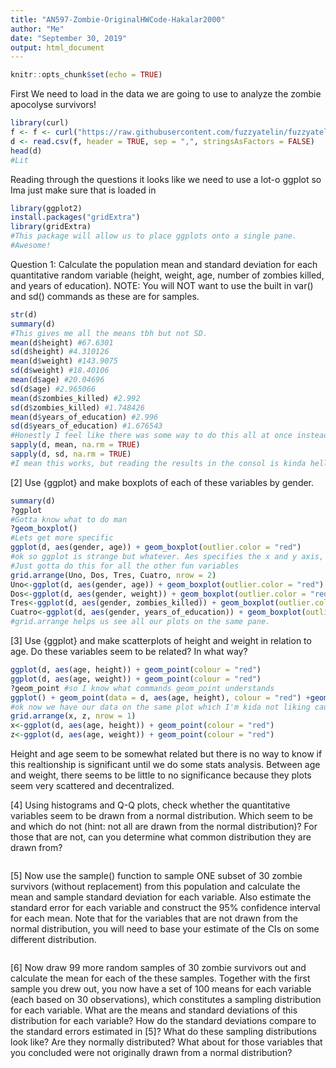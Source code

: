 ```yaml
---
title: "AN597-Zombie-OriginalHWCode-Hakalar2000"
author: "Me"
date: "September 30, 2019"
output: html_document
---
```


```r
knitr::opts_chunk$set(echo = TRUE)
```

First We need to load in the data we are going to use to analyze the zombie apocolyse survivors! 
```r
library(curl)
f <- f <- curl("https://raw.githubusercontent.com/fuzzyatelin/fuzzyatelin.github.io/master/AN597_Fall19/zombies.csv")
d <- read.csv(f, header = TRUE, sep = ",", stringsAsFactors = FALSE)
head(d)
#Lit
```
Reading through the questions it looks like we need to use a lot-o ggplot so Ima just make sure that is loaded in 
```r
library(ggplot2)
install.packages("gridExtra")
library(gridExtra)
#This package will allow us to place ggplots onto a single pane. 
#Awesome!
```

Question 1: Calculate the population mean and standard deviation for each quantitative random variable (height, weight, age, number of zombies killed, and years of education). NOTE: You will NOT want to use the built in var() and sd() commands as these are for samples.
```r
str(d)
summary(d)
#This gives me all the means tbh but not SD. 
mean(d$height) #67.6301
sd(d$height) #4.310126
mean(d$weight) #143.9075
sd(d$weight) #18.40106
mean(d$age) #20.04696
sd(d$age) #2.965066
mean(d$zombies_killed) #2.992
sd(d$zombies_killed) #1.748426
mean(d$years_of_education) #2.996
sd(d$years_of_education) #1.676543
#Honestly I feel like there was some way to do this all at once instead of breaking the table up like this. Lets try some other techniques
sapply(d, mean, na.rm = TRUE)
sapply(d, sd, na.rm = TRUE)
#I mean this works, but reading the results in the consol is kinda hellish. 
```

[2] Use {ggplot} and make boxplots of each of these variables by gender.
```r
summary(d)
?ggplot
#Gotta know what to do man
?geom_boxplot()
#Lets get more specific
ggplot(d, aes(gender, age)) + geom_boxplot(outlier.color = "red")
#ok so ggplot is strange but whatever. Aes specifies the x and y axis, and + geom_boxplot specifies that this bitch is a boxplot if you can't tell. I made outlier points red so they are more noticable and to seem like I'm fancy cause color bitches...It's 3 am let me live. 
#Just gotta do this for all the other fun variables
grid.arrange(Uno, Dos, Tres, Cuatro, nrow = 2)
Uno<-ggplot(d, aes(gender, age)) + geom_boxplot(outlier.color = "red")
Dos<-ggplot(d, aes(gender, weight)) + geom_boxplot(outlier.color = "red")
Tres<-ggplot(d, aes(gender, zombies_killed)) + geom_boxplot(outlier.color = "red")
Cuatro<-ggplot(d, aes(gender, years_of_education)) + geom_boxplot(outlier.color = "red")
#grid.arrange helps us see all our plots on the same pane. 
```

[3] Use {ggplot} and make scatterplots of height and weight in relation to age. Do these variables seem to be related? In what way?
```r
ggplot(d, aes(age, height)) + geom_point(colour = "red") 
ggplot(d, aes(age, weight)) + geom_point(colour = "red")
?geom_point #so I know what commands geom_point understands
ggplot() + geom_point(data = d, aes(age, height), colour = "red") +geom_point(data = d, aes(age, weight), colour = "blue")
#ok now we have our data on the same plot which I'm kida not liking cause they are so different. change of plans, we go with two panes. 
grid.arrange(x, z, nrow = 1)
x<-ggplot(d, aes(age, height)) + geom_point(colour = "red") 
z<-ggplot(d, aes(age, weight)) + geom_point(colour = "red")
```
Height and age seem to be somewhat related but there is no way to know if this realtionship is significant until we do some stats analysis. Between age and weight, there seems to be little to no significance because they plots seem very scattered and decentralized. 

[4] Using histograms and Q-Q plots, check whether the quantitative variables seem to be drawn from a normal distribution. Which seem to be and which do not (hint: not all are drawn from the normal distribution)? For those that are not, can you determine what common distribution they are drawn from?
```r

```

[5] Now use the sample() function to sample ONE subset of 30 zombie survivors (without replacement) from this population and calculate the mean and sample standard deviation for each variable. Also estimate the standard error for each variable and construct the 95% confidence interval for each mean. Note that for the variables that are not drawn from the normal distribution, you will need to base your estimate of the CIs on some different distribution.
```r

```

[6] Now draw 99 more random samples of 30 zombie survivors out and calculate the mean for each of the these samples. Together with the first sample you drew out, you now have a set of 100 means for each variable (each based on 30 observations), which constitutes a sampling distribution for each variable. What are the means and standard deviations of this distribution for each variable? How do the standard deviations compare to the standard errors estimated in [5]? What do these sampling distributions look like? Are they normally distributed? What about for those variables that you concluded were not originally drawn from a normal distribution?
```r

```





















